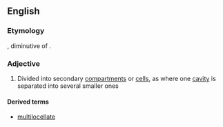 ==English==

===Etymology===
{{uder|en|la|locellus||compartment}}, diminutive of {{m|la|locus||place}}.

===Adjective===
{{en-adj|-}}

# {{lb|en|botany}} Divided into secondary [[compartment]]s or [[cell]]s, as where one [[cavity]] is separated into several smaller ones

====Derived terms====
* [[multilocellate]]